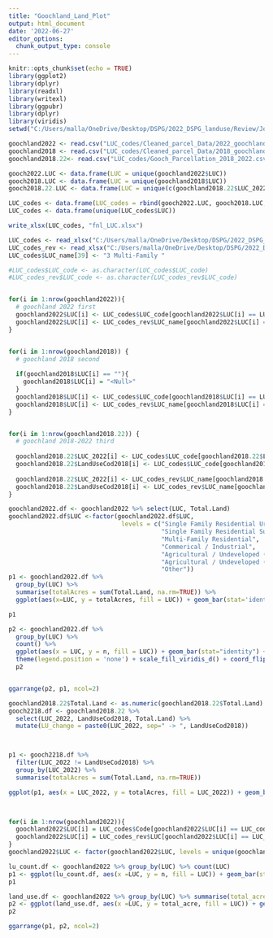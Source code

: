 ```yaml
---
title: "Goochland_Land_Plot"
output: html_document
date: '2022-06-27'
editor_options: 
  chunk_output_type: console
---
```


```r
knitr::opts_chunk$set(echo = TRUE)
library(ggplot2)
library(dplyr)
library(readxl)
library(writexl)
library(ggpubr)
library(dplyr)
library(viridis)
setwd("C:/Users/malla/OneDrive/Desktop/DSPG/2022_DSPG_landuse/Review/John")
```

```r
goochland2022 <- read.csv("LUC_codes/Cleaned_parcel_Data/2022_goochlandCLEANED.csv")
goochland2018 <- read.csv("LUC_codes/Cleaned_parcel_Data/2018_goochlandCLEANED.csv")
goochland2018.22<- read.csv("LUC_codes/Gooch_Parcellation_2018_2022.csv")

gooch2022.LUC <- data.frame(LUC = unique(goochland2022$LUC))
gooch2018.LUC <- data.frame(LUC = unique(goochland2018$LUC))
gooch2018.22.LUC <- data.frame(LUC = unique(c(goochland2018.22$LUC_2022, goochland2018.22$LandUseCod2018)))

LUC_codes <- data.frame(LUC_codes = rbind(gooch2022.LUC, gooch2018.LUC, gooch2018.22.LUC))
LUC_codes <- data.frame(unique(LUC_codes$LUC))

write_xlsx(LUC_codes, "fnl_LUC.xlsx")

```

```r
LUC_codes <- read_xlsx("C:/Users/malla/OneDrive/Desktop/DSPG/2022_DSPG_landuse/fnl_LUC.xlsx")
LUC_codes_rev <- read_xlsx("C:/Users/malla/OneDrive/Desktop/DSPG/2022_DSPG_landuse/fnl_LUC_revert.xlsx")
LUC_codes$LUC_name[39] <- "3 Multi-Family "

#LUC_codes$LUC_code <- as.character(LUC_codes$LUC_code)
#LUC_codes_rev$LUC_code <- as.character(LUC_codes_rev$LUC_code)


for(i in 1:nrow(goochland2022)){
  # goochland 2022 first
  goochland2022$LUC[i] <- LUC_codes$LUC_code[goochland2022$LUC[i] == LUC_codes$LUC_name]
  goochland2022$LUC[i] <- LUC_codes_rev$LUC_name[goochland2022$LUC[i] == LUC_codes_rev$LUC_code]
}


for(i in 1:nrow(goochland2018)) {
  # goochland 2018 second
  
  if(goochland2018$LUC[i] == ""){
    goochland2018$LUC[i] = "<Null>"
  }
  goochland2018$LUC[i] <- LUC_codes$LUC_code[goochland2018$LUC[i] == LUC_codes$LUC_name]
  goochland2018$LUC[i] <- LUC_codes_rev$LUC_name[goochland2018$LUC[i] == LUC_codes_rev$LUC_code]
}


for(i in 1:nrow(goochland2018.22)) {
  # goochland 2018-2022 third
  
  goochland2018.22$LUC_2022[i] <- LUC_codes$LUC_code[goochland2018.22$LUC_2022[i] == LUC_codes$LUC_name]
  goochland2018.22$LandUseCod2018[i] <- LUC_codes$LUC_code[goochland2018.22$LandUseCod2018[i] == LUC_codes$LUC_name]
  
  goochland2018.22$LUC_2022[i] <- LUC_codes_rev$LUC_name[goochland2018.22$LUC_2022[i] == LUC_codes_rev$LUC_code]
  goochland2018.22$LandUseCod2018[i] <- LUC_codes_rev$LUC_name[goochland2018.22$LandUseCod2018[i] == LUC_codes_rev$LUC_code]
}
```


```r

goochland2022.df <- goochland2022 %>% select(LUC, Total.Land)
goochland2022.df$LUC <-factor(goochland2022.df$LUC, 
                               levels = c("Single Family Residential Urban",
                                          "Single Family Residential Suburban",
                                          "Multi-Family Residential",
                                          "Commerical / Industrial",
                                          "Agricultural / Undeveloped (20-99 Acres)",
                                          "Agricultural / Undeveloped (100+ Acres)",
                                          "Other"))
p1 <- goochland2022.df %>% 
  group_by(LUC) %>% 
  summarise(totalAcres = sum(Total.Land, na.rm=TRUE)) %>%
  ggplot(aes(x=LUC, y = totalAcres, fill = LUC)) + geom_bar(stat='identity') + theme(legend.position='none') + scale_fill_viridis_d() + coord_flip() + labs(title ="Total Acreage by Land Use in Goochland (2022)", x = "", y = "Acres", caption = "Source: Administrative Data from Goochland County") + geom_text(aes(label = round(totalAcres, 2)), hjust = -.1) + ylim(0, 70000)

p1

p2 <- goochland2022.df %>%
  group_by(LUC) %>% 
  count() %>%
  ggplot(aes(x = LUC, y = n, fill = LUC)) + geom_bar(stat="identity") +
  theme(legend.position = 'none') + scale_fill_viridis_d() + coord_flip() + labs(title ="Total Parcels by Land Use in Goochland (2022)", x = "Land Use", y = "Parcel Count", caption = "") + scale_y_reverse() + geom_text(aes(label = round(n, 2)), hjust = 1.1) + ylim(13000, 0)
  p2


ggarrange(p2, p1, ncol=2)

```


```r
goochland2018.22$Total.Land <- as.numeric(goochland2018.22$Total.Land)
gooch2218.df <- goochland2018.22 %>%
  select(LUC_2022, LandUseCod2018, Total.Land) %>%
  mutate(LU_change = paste0(LUC_2022, sep=" -> ", LandUseCod2018))



p1 <- gooch2218.df %>% 
  filter(LUC_2022 != LandUseCod2018) %>%
  group_by(LUC_2022) %>%
  summarise(totalAcres = sum(Total.Land, na.rm=TRUE))

ggplot(p1, aes(x = LUC_2022, y = totalAcres, fill = LUC_2022)) + geom_bar(stat = "identity") + theme(legend.position = "none") + labs(title = "") + coord_flip()

      
```



```r



for(i in 1:nrow(goochland2022)){
  goochland2022$LUC[i] = LUC_codes$Code[goochland2022$LUC[i] == LUC_codes$LUC]
  goochland2022$LUC[i] = LUC_codes_rev$LUC[goochland2022$LUC[i] == LUC_codes_rev$Code]
}
goochland2022$LUC <- factor(goochland2022$LUC, levels = unique(goochland2022$LUC))
```


```r
lu_count.df <- goochland2022 %>% group_by(LUC) %>% count(LUC)
p1 <- ggplot(lu_count.df, aes(x =LUC, y = n, fill = LUC)) + geom_bar(stat = "identity") + theme(legend.position = "none") + coord_flip() + scale_fill_viridis_d()  +labs(title = "Number of Parcels by Land Use (Goochland 2018)", y = "Parcels", x= "Land Use", caption = "")+ geom_text(aes(label = round(n, 2)), hjust = 1.1) + scale_y_reverse() + theme(axis.text.x = element_blank())
p1

```


```r

land_use.df <- goochland2022 %>% group_by(LUC) %>% summarise(total_acre = sum(Total.Land, na.rm = TRUE))
p2 <- ggplot(land_use.df, aes(x =LUC, y = total_acre, fill = LUC)) + geom_bar(stat = "identity") + theme(legend.position = "none") + coord_flip() + scale_fill_viridis_d() +labs(title = "Total Acreage by Land Use (Goochland 2018)", y = "Acres", x= "", caption = "Source: Administrative Data from Goochland County") + geom_text(aes(label = round(total_acre, 2)), hjust = -.1) + ylim(0, 112000)
p2
```


```r
ggarrange(p1, p2, ncol=2)
```

